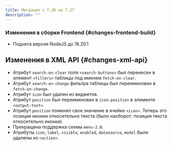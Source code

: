 ```yaml
---
title: Миграция с 7.26 на 7.27
description: ""
---
```


### Изменения в сборке Frontend {#changes-frontend-build}

- Поднята версия NodeJS до 18.20.1

## Изменения в XML API {#changes-xml-api}

- Атрибут `search-on-clear` поля `<search-buttons>` был перенесен в элемент `<filters>` таблицы под именем `fetch-on-clear`.
- Атрибут `search-on-change` фильтра таблицы был переименован в `fetch-on-change`.
- Атрибут `icon` был удален из виджетов.
- Атрибут `position` был переименован в `icon-position` в элементе `<output-text>`.
- Атрибут `position` поменял свое значение в ячейке `<icon>`.
Теперь это позиция иконки относительно текста (было наоборот: позиция текста относительно иконки).
- Прекращена поддержка схемы `menu-2.0`.
- Атрибуты `icon`, `label`, `visible`, `enabled`, `datasource`, `model` были удалены из `<action>`.
